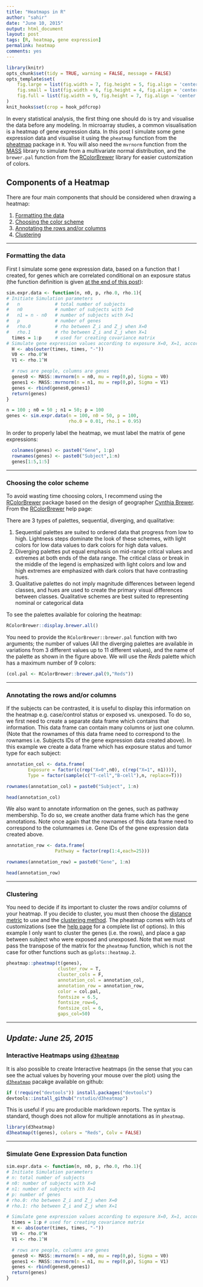 ```yaml
---
title: "Heatmaps in R"
author: "sahir"
date: "June 10, 2015"
output: html_document
layout: post
tags: [R, heatmap, gene expression]
permalink: heatmap
comments: yes
---
```


```r
library(knitr)
opts_chunk$set(tidy = TRUE, warning = FALSE, message = FALSE)
opts_template$set(
    fig.large = list(fig.width = 7, fig.height = 5, fig.align = 'center', fig.pos = 'h'),
    fig.small = list(fig.width = 6, fig.height = 4, fig.align = 'center', fig.pos = 'h'),
    fig.full = list(fig.width = 9, fig.height = 7, fig.align = 'center', fig.pos = 'h')
)
knit_hooks$set(crop = hook_pdfcrop)
```

In every statistical analysis, the first thing one should do is try and visualise the data before any modeling. In microarray studies, a common visualisation is a heatmap of gene expression data. In this post I simulate some gene expression data and visualise it using the `pheatmap` function from the [pheatmap](http://cran.r-project.org/web/packages/pheatmap/) package in `R`. You will also need the `mvrnorm` function from the [MASS](http://cran.r-project.org/web/packages/MASS/index.html) library to simulate from a multivariate normal distribution, and the `brewer.pal` function from the [RColorBrewer](http://cran.r-project.org/web/packages/RColorBrewer/index.html) library for easier customization of colors. 

<!--more-->

## Components of a Heatmap

There are four main components that should be considered when drawing a heatmap:

1. [Formatting the data](#data)
2. [Choosing the color scheme](#color)
3. [Annotating the rows and/or columns](#annotate)
4. [Clustering](#color)

----

### Formatting the data<a name="data"></a>

First I simulate some gene expression data, based on a function that I created, for genes which are correlated conditional on an exposure status (the function definition is given [at the end of this post](#function)):

```r
sim.expr.data <- function(n, n0, p, rho.0, rho.1){
# Initiate Simulation parameters
#   n             # total number of subjects
#   n0            # number of subjects with X=0
#   n1 = n - n0   # number of subjects with X=1
#   p             # number of genes
#   rho.0         # rho between Z_i and Z_j when X=0
#   rho.1         # rho between Z_i and Z_j when X=1
  times = 1:p     # used for creating covariance matrix
# Simulate gene expression values according to exposure X=0, X=1, according to a centered multivariate normal distribution with covariance between Z_i and Z_j being rho^|i-j|
  H <- abs(outer(times, times, "-"))
  V0 <- rho.0^H
  V1 <- rho.1^H

  # rows are people, columns are genes
  genes0 <- MASS::mvrnorm(n = n0, mu = rep(0,p), Sigma = V0)
  genes1 <- MASS::mvrnorm(n = n1, mu = rep(0,p), Sigma = V1)
  genes <- rbind(genes0,genes1)
  return(genes)
}
```

```r
n = 100 ; n0 = 50 ; n1 = 50; p = 100
genes <- sim.expr.data(n = 100, n0 = 50, p = 100, 
                       rho.0 = 0.01, rho.1 = 0.95)
```

In order to properly label the heatmap, we must label the matrix of gene expressions:
```r
  colnames(genes) <- paste0("Gene", 1:p)
  rownames(genes) <- paste0("Subject",1:n)
  genes[1:5,1:5]
```

----

### Choosing the color scheme<a name="color"></a>

To avoid wasting time choosing colors, I recommend using the [RColorBrewer](http://cran.r-project.org/web/packages/RColorBrewer/index.html) package based on the design of geographer [Cynthia Brewer](http://colorbrewer2.org/). From the [RColorBrewer](http://cran.r-project.org/web/packages/RColorBrewer/index.html) help page:

There are 3 types of palettes, sequential, diverging, and qualitative:

1. Sequential palettes are suited to ordered data that progress from low to high. Lightness steps dominate the look of these schemes, with light colors for low data values to dark colors for high data values.
2. Diverging palettes put equal emphasis on mid-range critical values and extremes at both ends of the data range. The critical class or break in the middle of the legend is emphasized with light colors and low and high extremes are emphasized with dark colors that have contrasting hues.
3. Qualitative palettes do not imply magnitude differences between legend classes, and hues are used to create the primary visual differences between classes. Qualitative schemes are best suited
to representing nominal or categorical data

To see the palettes available for coloring the heatmap:
```r
RColorBrewer::display.brewer.all()
```

You need to provide the `RColorBrewer::brewer.pal` function with two arguments; the number of values (All the diverging palettes are available in variations from 3 different values up to 11 different values), and the name of the palette as shown in the figure above. We will use the _Reds_ palette which has a maximum number of 9 colors:
```r
(col.pal <- RColorBrewer::brewer.pal(9,"Reds"))
```


----

### Annotating the rows and/or columns<a name="annotate"></a>

If the subjects can be contrasted, it is useful to display this information on the heatmap e.g. case/control status or exposed vs. unexposed. To do so, we first need to create a separate data frame which contains that information. This data frame can contain many columns or just one column. (Note that the rownames of this data frame need to correspond to the rownames i.e. Subjects IDs of the gene expression data created above). In this example we create a data frame which has exposure status and tumor type for each subject:
```r
annotation_col <- data.frame(
        Exposure = factor(c(rep("X=0",n0), c(rep("X=1", n1)))),
        Type = factor(sample(c("T-cell","B-cell"),n, replace=T)))

rownames(annotation_col) = paste0("Subject", 1:n)

head(annotation_col)
```

We also want to annotate information on the genes, such as pathway membership. To do so, we create another data frame which has the gene annotations. Note once again that the rownames of this data frame need to correspond to the columnames i.e. Gene IDs of the gene expression data created above.
```r
annotation_row <- data.frame(
                  Pathway = factor(rep(1:4,each=25)))

rownames(annotation_row) = paste0("Gene", 1:n)

head(annotation_row)
```


----

### Clustering<a name="cluster"></a>

You need to decide if its important to cluster the rows and/or columns of your heatmap. If you decide to cluster, you must then choose the [distance metric](https://stat.ethz.ch/R-manual/R-devel/library/stats/html/dist.html) to use and the [clustering method](https://stat.ethz.ch/R-manual/R-devel/library/stats/html/hclust.html). 
The pheatmap comes with lots of customizations (see the [help page](http://cran.r-project.org/web/packages/pheatmap/pheatmap.pdf) for a complete list of options). In this example I only want to cluster the genes (i.e. the rows), and place a gap between subject who were exposed and unexposed. Note that we must pass the transpose of the matrix for the `pheatmap` function, which is not the case for other functions such as `gplots::heatmap.2`.
```r
pheatmap::pheatmap(t(genes), 
                   cluster_row = T,
                   cluster_cols = F,
                   annotation_col = annotation_col,
                   annotation_row = annotation_row,
                   color = col.pal, 
                   fontsize = 6.5,
                   fontsize_row=6, 
                   fontsize_col = 6,
                   gaps_col=50)
```


----

## *Update: June 25, 2015*
### Interactive Heatmaps using [`d3heatmap`](https://github.com/rstudio/d3heatmap)

It is also possible to create Interactive heatmaps (in the sense that you can see the actual values by hovering your mouse over the plot) using the [`d3heatmap`](https://github.com/rstudio/d3heatmap) pacakge available on github:

```r
if (!require("devtools")) install.packages("devtools")
devtools::install_github("rstudio/d3heatmap")
```

This is useful if you are producible markdown reports. The syntax is standard, though does not allow for multiple annotations as in `pheatmap`.

```r
library(d3heatmap)
d3heatmap(t(genes), colors = "Reds", Colv = FALSE)
```



----

### Simulate Gene Expression Data function<a name="function"></a>

```r
sim.expr.data <- function(n, n0, p, rho.0, rho.1){
# Initiate Simulation parameters
# n: total number of subjects
# n0: number of subjects with X=0
# n1: number of subjects with X=1
# p: number of genes
# rho.0: rho between Z_i and Z_j when X=0
# rho.1: rho between Z_i and Z_j when X=1

# Simulate gene expression values according to exposure X=0, X=1, according to a centered multivariate normal distribution with covariance between Z_i and Z_j being rho^|i-j|
  times = 1:p # used for creating covariance matrix
  H <- abs(outer(times, times, "-"))
  V0 <- rho.0^H
  V1 <- rho.1^H

  # rows are people, columns are genes
  genes0 <- MASS::mvrnorm(n = n0, mu = rep(0,p), Sigma = V0)
  genes1 <- MASS::mvrnorm(n = n1, mu = rep(0,p), Sigma = V1)
  genes <- rbind(genes0,genes1)
  return(genes)
}
```




